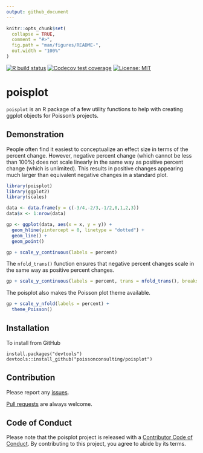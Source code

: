 ```yaml
---
output: github_document
---
```


<!-- README.md is generated from README.Rmd. Please edit that file -->

```r
knitr::opts_chunk$set(
  collapse = TRUE,
  comment = "#>",
  fig.path = "man/figures/README-",
  out.width = "100%"
)
```

<!-- badges: start -->
[![R build status](https://github.com/poissonconsulting/poisplot/workflows/R-CMD-check/badge.svg)](https://github.com/poissonconsulting/poisplot/actions)
[![Codecov test coverage](https://codecov.io/gh/poissonconsulting/poisplot/branch/master/graph/badge.svg)](https://codecov.io/gh/poissonconsulting/poisplot?branch=master)
[![License: MIT](https://img.shields.io/badge/License-MIT-green.svg)](https://opensource.org/license/mit/)
<!-- badges: end -->

# poisplot

`poisplot` is an R package of a few utility functions to help with creating ggplot objects for Poisson's projects.

## Demonstration

People often find it easiest to conceptualize an effect size in terms of the percent change.
However, negative percent change (which cannot be less than 100%) does not scale linearly in the same way as positive percent change (which is unlimited).
This results in positive changes appearing much larger than equivalent negative changes in a standard plot.

```r
library(poisplot)
library(ggplot2)
library(scales)

data <- data.frame(y = c(-3/4,-2/3,-1/2,0,1,2,3))
data$x <- 1:nrow(data)

gp <- ggplot(data, aes(x = x, y = y)) +
  geom_hline(yintercept = 0, linetype = "dotted") +
  geom_line() +
  geom_point()

gp + scale_y_continuous(labels = percent)
```

The `nfold_trans()` function ensures that negative percent changes scale in the same way as positive percent changes.

```r
gp + scale_y_continuous(labels = percent, trans = nfold_trans(), breaks = data$y)
```

The poisplot also makes the Poisson plot theme available.
```r
gp + scale_y_nfold(labels = percent) +
  theme_Poisson()
```

## Installation

To install from GitHub
```
install.packages("devtools")
devtools::install_github("poissonconsulting/poisplot")
```

## Contribution

Please report any [issues](https://github.com/poissonconsulting/poisplot/issues).

[Pull requests](https://github.com/poissonconsulting/poisplot/pulls) are always welcome.

## Code of Conduct

Please note that the poisplot project is released with a [Contributor Code of Conduct](https://contributor-covenant.org/version/2/0/CODE_OF_CONDUCT.html). By contributing to this project, you agree to abide by its terms.

